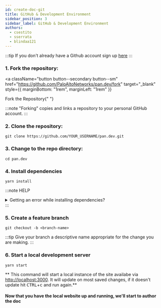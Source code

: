 ```yaml
---
id: create-doc-git
title: GitHub & Development Environment
sidebar_position: 3
sidebar_label: GitHub & Development Environment
authors:
  - csestito
  - sserrata
  - blindaa121
---
```


:::tip
If you don't already have a Github account sign up [here](https://github.com/signup?ref_cta=Sign+up&ref_loc=header+logged+out&ref_page=%2Fsearch&source=header)
:::

### 1. Fork the repository:

<a
  className="button button--secondary button--sm"
  href="https://github.com/PaloAltoNetworks/pan.dev/fork"
  target="_blank"
  style={{ marginBottom: "1rem", marginLeft: "1rem" }}
>
  Fork the Repository{" "}
</a>

:::note
"Forking" copies and links a repository to your personal GitHub account.
:::

### 2. Clone the repository:

```
git clone https://github.com/YOUR_USERNAME/pan.dev.git
```

### 3. Change to the repo directory:

```
cd pan.dev
```

### 4. Install dependencies

```
yarn install
```

:::note HELP

<details>
  <summary>Getting an error while installing dependencies?</summary>

"Self-signed certificate in certificate chain" issues can be solved by running:

```
yarn config set strict-ssl false
```

GlobalProtect can sometimes prevent some packages from being installed. If you suspect this is happening, temporarily disable GP to complete the installation.

</details>
:::

### 5. Create a feature branch

```
git checkout -b <branch-name>
```

:::tip
Give your branch a descriptive name appropriate for the change you are making.
:::

### 6. Start a local development server

```
yarn start
```

** This command will start a local instance of the site availabe via [http://localhost:3000](http://localhost:3000/). It will update on most saved changes, if it doesn't update hit <kbd>CTRL</kbd>+<kbd>c</kbd> and run again.**

#### Now that you have the local website up and running, we'll start to author the doc
